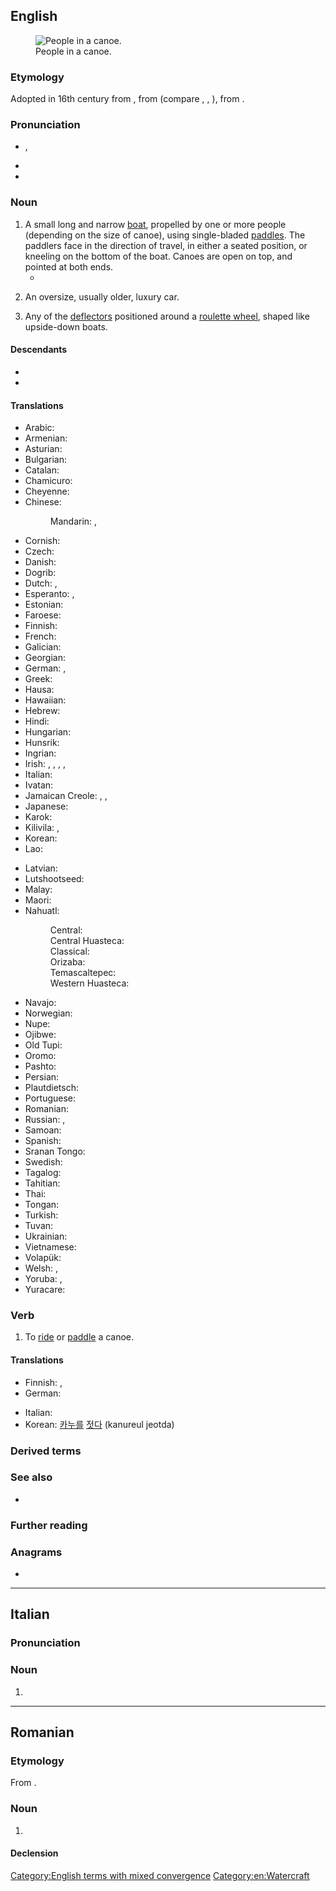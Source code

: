 {{also|canoë|canoé}}
==English==
[[Image:Muskoka canoe.jpg|thumb|right|People in a canoe.]]

===Etymology===
Adopted in 16th century from {{bor|en|es|canoa}}, from {{der|en|tnq|*kanowa||dugout canoe}} (compare {{cog|arw|kanoa||canoe}}, {{cog|guc|anuwa}}, {{m|guc|anua||boat, canoe}}), from {{der|en|awd-pro|*kanawa}}.

===Pronunciation===
* {{enPR|kə-no͞o'}}, {{IPA|en|/kəˈnuː/}}
* {{audio|en|En-us-canoe.ogg|Audio (US)}}
* {{rhymes|en|uː|s=2}}

===Noun===
{{en-noun}}

# A small long and narrow [[boat]], propelled by one or more people (depending on the size of canoe), using single-bladed [[paddle]]s. The paddlers face in the direction of travel, in either a seated position, or kneeling on the bottom of the boat. Canoes are open on top, and pointed at both ends.
#* {{RQ:Chambers Younger Set|IX|passage=He and Gerald usually challenged the rollers in a sponson '''canoe''' when Gerald was there for the weekend; or, when Lansing came down, the two took long swims seaward or cruised about in Gerald's dory, clad in their swimming-suits; and Selwyn's youth became renewed in a manner almost ridiculous,{{nb...}}.}}
# {{lb|en|slang}} An oversize, usually older, luxury car.
# {{lb|en|gambling}} Any of the [[deflector]]s positioned around a [[roulette wheel]], shaped like upside-down boats.

====Descendants====
* {{desc|de|Kanu|bor=1}}
* {{desc|ga|canú|bor=1}}

====Translations====
{{trans-top|small long and narrow boat}}
* Arabic: {{t|ar|قَارِب الْكَانُو|m}}
* Armenian: {{t+|hy|կանոե}}
* Asturian: {{t+|ast|canoa|f}}
* Bulgarian: {{t|bg|кану|n}}
* Catalan: {{t|ca|canoa|f}}
* Chamicuro: {{t|ccc|pi'tochi}}
* Cheyenne: {{t|chy|sémo}}
* Chinese:
*: Mandarin: {{t+|cmn|獨木舟|sc=Hani}}, {{t+|cmn|独木舟|tr=dúmùzhōu|sc=Hani}}
* Cornish: {{t|kw|kanou|m}}
* Czech: {{t+|cs|kánoe|f}}
* Danish: {{t+|da|kano}}
* Dogrib: {{t|dgr|elà}}
* Dutch: {{t+|nl|kano|m}}, {{t+|nl|korjaal|f}}
* Esperanto: {{t|eo|kanuo}}, {{t|eo|kanoto}}
* Estonian: {{t|et|kanuu}}
* Faroese: {{t|fo|kano|f}}
* Finnish: {{t+|fi|kanootti}}
* French: {{t+|fr|canoë|m}}
* Galician: {{t+|gl|canoa|f}}
* Georgian: {{t|ka|ბაიდარა}}
* German: {{t+|de|Kanu|n}}, {{t+|de|Kanadier|m}}
* Greek: {{t+|el|κανό|n}}
* Hausa: {{t|ha|kwalekwale}}
* Hawaiian: {{t|haw|waʻa}}
* Hebrew: {{t+|he|קנו}}
* Hindi: {{t+|hi|कश्ती|f}}
* Hungarian: {{t+|hu|kenu}}
* Hunsrik: {{t|hrx|Kanoh|f}}
* Ingrian: {{t|izh|ixico}}
* Irish: {{t|ga|canú|m}}, {{t|ga|báidín|m}}, {{t+|ga|curach|f}}, {{t|ga|curachán|m}}, {{t|ga|curach chaol|f}}
* Italian: {{t+|it|canoa|f}}
* Ivatan: {{t|ivv|tataya}}
* Jamaican Creole: {{t|jam|kianuu}}, {{t|jam|kianu}}, {{t|jam|kunu}}
* Japanese: {{t+|ja|カヌー|tr=kanū}}
* Karok: {{t|kyh|páah}}
* Kilivila: {{t|kij|waga}}, {{t|kij|masawa}} {{qualifier|for Kula exchange}}
* Korean: {{t|ko|카누}}
* Lao: {{t+|lo|ເຮືອຄານູ|tr=heu kha nu}}
{{trans-mid}}
* Latvian: {{t|lv|kanu laiva}}
* Lutshootseed: {{t|lut|q'il'bid}}
* Malay: {{t|ms|kanu}}
* Maori: {{t+|mi|waka}}
* Nahuatl:
*: Central: {{t|nhn|acalli}}
*: Central Huasteca: {{t|nch|akali}}
*: Classical: {{t|nci|acalli}}
*: Orizaba: {{t|nlv|akalli}}
*: Temascaltepec: {{t|nhv|akalli}}
*: Western Huasteca: {{t|nhw|akali}}
* Navajo: {{t|nv|tsin naaʼeeł}}
* Norwegian: {{t|no|kano|m}}
* Nupe: {{t|nup|eya}}
* Ojibwe: {{t|oj|jiimaan}}
* Old Tupi: {{t|tpw|ygara}}
* Oromo: {{t|om|bidiruu}}
* Pashto: {{t|ps|کنوه|f|tr=kanoa}}
* Persian: {{t|fa|کانو}}
* Plautdietsch: {{t+|pdt|Kon|m}}
* Portuguese: {{t+|pt|canoa|f}}
* Romanian: {{t+|ro|canoe|f}}
* Russian: {{t+|ru|кано́э|n}}, {{t+|ru|байда́рка|f}}
* Samoan: {{t|sm|vaʻa}}
* Spanish: {{t+|es|canoa|f}}
* Sranan Tongo: {{t|srn|kruyara}}
* Swedish: {{t+|sv|kanot}}
* Tagalog: {{t|tl|lunday}}
* Tahitian: {{t|ty|vaʻa}}
* Thai: {{t|th|เรือแจว}}
* Tongan: {{t|to|vaka}}
* Turkish: {{t+|tr|kano}}
* Tuvan: {{t|tyv|хеме}}
* Ukrainian: {{t|uk|кано́е|n}}
* Vietnamese: {{t+|vi|xuồng}}
* Volapük: {{t|vo|kanud}}
* Welsh: {{t|cy|ceufad}}, {{t|cy|canŵ}}
* Yoruba: {{t|yo|ọkọ̀ ọ̀pẹẹrẹ}}, {{t|yo|ọkọ̀}}
* Yuracare: {{t|yuz|pojore}}
{{trans-bottom}}

{{trans-top|slang: an oversized luxury car}}
{{trans-mid}}
{{trans-bottom}}

===Verb===
{{en-verb}}

# To [[ride]] or [[paddle]] a canoe.

====Translations====
{{trans-top|to ride or paddle a canoe}}
* Finnish: {{t+|fi|meloa}}, {{t|fi|[[meloa]] [[kanootti|kanootilla]]}}
* German: {{t+|de|paddeln}}
{{trans-mid}}
* Italian: {{t|it|andare in canoa}}
* Korean: [[카누]]를 [[젓다]] (kanureul jeotda)
{{trans-bottom}}

===Derived terms===
{{der2|en|canoeist|paddle one's own canoe|canoe birch|canoe camper|canoe camping|canoe plant|canoe polo|douche canoe|douche-canoe|dugout canoe|outrigger canoe}}

===See also===
* {{l|en|kayak}}

===Further reading===
{{pedia}}

===Anagrams===
* {{anagrams|en|a=aceno|Ocean|acone|ocean}}

[[Category:English terms with mixed convergence]]
[[Category:en:Watercraft]]

----

==Italian==

===Pronunciation===
{{it-pr|canòe}}

===Noun===
{{head|it|noun form|g=f}}

# {{plural of|it|canoa}}

----

==Romanian==

===Etymology===
From {{bor|ro|fr|canoë}}.

===Noun===
{{ro-noun|f|canoe}}

# {{l|en|canoe}}

====Declension====
{{ro-noun-f-e-e}}